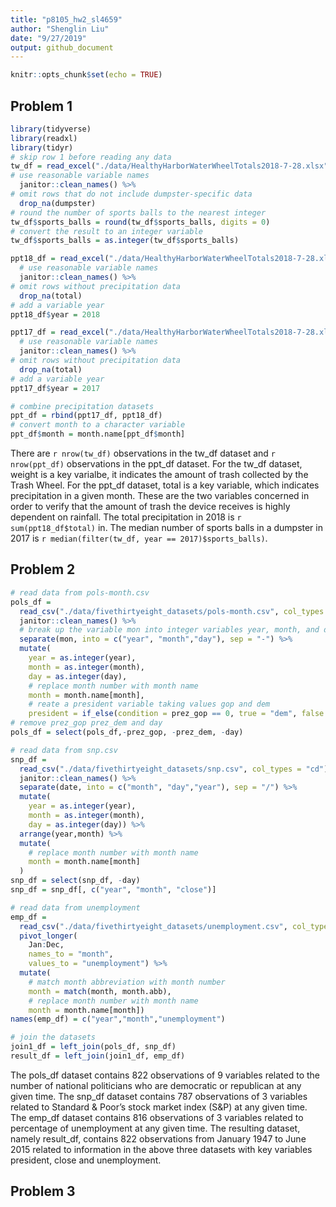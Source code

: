 ```yaml
---
title: "p8105_hw2_sl4659"
author: "Shenglin Liu"
date: "9/27/2019"
output: github_document
---
```


```r
knitr::opts_chunk$set(echo = TRUE)
```

## Problem 1

```r
library(tidyverse)
library(readxl)
library(tidyr)
# skip row 1 before reading any data
tw_df = read_excel("./data/HealthyHarborWaterWheelTotals2018-7-28.xlsx", sheet = 1, range = "A2:N338") %>%
# use reasonable variable names
  janitor::clean_names() %>%
# omit rows that do not include dumpster-specific data  
  drop_na(dumpster)
# round the number of sports balls to the nearest integer
tw_df$sports_balls = round(tw_df$sports_balls, digits = 0)
# convert the result to an integer variable
tw_df$sports_balls = as.integer(tw_df$sports_balls)

ppt18_df = read_excel("./data/HealthyHarborWaterWheelTotals2018-7-28.xlsx", sheet = 3, range = "A2:B14") %>%
  # use reasonable variable names
  janitor::clean_names() %>%
# omit rows without precipitation data  
  drop_na(total)
# add a variable year
ppt18_df$year = 2018

ppt17_df = read_excel("./data/HealthyHarborWaterWheelTotals2018-7-28.xlsx", sheet = 4, range = "A2:B14") %>%
  # use reasonable variable names
  janitor::clean_names() %>%
# omit rows without precipitation data  
  drop_na(total)
# add a variable year
ppt17_df$year = 2017

# combine precipitation datasets 
ppt_df = rbind(ppt17_df, ppt18_df)
# convert month to a character variable
ppt_df$month = month.name[ppt_df$month]
```

There are `r nrow(tw_df)` observations in the tw_df dataset and `r nrow(ppt_df)` observations in the ppt_df dataset. For the tw_df dataset, weight is a key varialbe, it indicates the amount of trash collected by the Trash Wheel. For the ppt_df dataset, total is a key variable, which indicates precipitation in a given month. These are the two variables concerned in order to verify that the amount of trash the device receives is highly dependent on rainfall. The total precipitation in 2018 is `r sum(ppt18_df$total)` in. The median number of sports balls in a dumpster in 2017 is `r median(filter(tw_df, year == 2017)$sports_balls)`.

## Problem 2
```r
# read data from pols-month.csv
pols_df = 
  read_csv("./data/fivethirtyeight_datasets/pols-month.csv", col_types = "cdddddddd") %>%
  janitor::clean_names() %>%
  # break up the variable mon into integer variables year, month, and day
  separate(mon, into = c("year", "month","day"), sep = "-") %>%
  mutate(
    year = as.integer(year),
    month = as.integer(month),
    day = as.integer(day),
    # replace month number with month name
    month = month.name[month],
    # reate a president variable taking values gop and dem
    president = if_else(condition = prez_gop == 0, true = "dem", false = "gop"))
# remove prez_gop prez_dem and day
pols_df = select(pols_df,-prez_gop, -prez_dem, -day)

# read data from snp.csv
snp_df = 
  read_csv("./data/fivethirtyeight_datasets/snp.csv", col_types = "cd") %>%
  janitor::clean_names() %>%
  separate(date, into = c("month", "day","year"), sep = "/") %>%
  mutate(
    year = as.integer(year),
    month = as.integer(month),
    day = as.integer(day)) %>%
  arrange(year,month) %>%
  mutate(
    # replace month number with month name
    month = month.name[month]
  )
snp_df = select(snp_df, -day)
snp_df = snp_df[, c("year", "month", "close")]

# read data from unemployment
emp_df = 
  read_csv("./data/fivethirtyeight_datasets/unemployment.csv", col_types = "ddddddddddddd") %>%
  pivot_longer(
    Jan:Dec,
    names_to = "month",
    values_to = "unemployment") %>%
  mutate(
    # match month abbreviation with month number
    month = match(month, month.abb),
    # replace month number with month name
    month = month.name[month])
names(emp_df) = c("year","month","unemployment")

# join the datasets
join1_df = left_join(pols_df, snp_df)
result_df = left_join(join1_df, emp_df)
```

The pols_df dataset contains 822 observations of 9 variables related to the number of national politicians who are democratic or republican at any given time. The snp_df dataset contains 787 observations of 3 variables related to Standard & Poor's stock market index (S&P) at any given time. The emp_df dataset contains 816 observations of 3 variables related to percentage of unemployment at any given time. The resulting dataset, namely result_df, contains 822 observations from January 1947 to June 2015 related to information in the above three datasets with key variables president, close and unemployment.

## Problem 3


